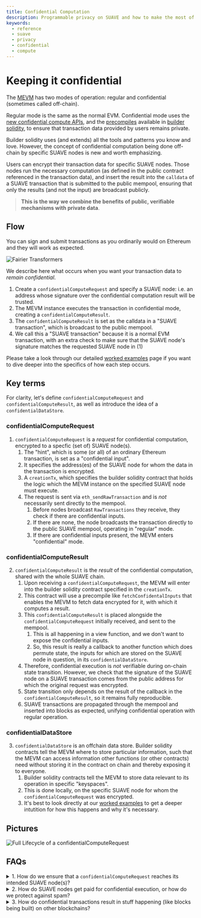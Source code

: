 ```yaml
---
title: Confidential Computation
description: Programmable privacy on SUAVE and how to make the most of it
keywords:
  - reference
  - suave
  - privacy
  - confidential
  - compute
---
```



# Keeping it confidential

The [MEVM](/reference/MEVM) has two modes of operation: regular and confidential (sometimes called off-chain). 

Regular mode is the same as the normal EVM. Confidential mode uses the [new confidential compute APIs](/reference/confidential-computation/apis), and the [precompiles](/reference/precompiles) available in [builder solidity](/reference/builder-solidity/index), to ensure that transaction data provided by users remains private.

Builder solidity uses (and extends) all the tools and patterns you know and love. However, the concept of confidential computation being done off-chain by specific SUAVE nodes is new and worth emphasizing. 

Users can encrypt their transaction data for specific SUAVE nodes. Those nodes run the necessary computation (as defined in the public contract referenced in the transaction data), and insert the result into the `calldata` of a SUAVE transaction that is submitted to the public mempool, ensuring that only the results (and not the input) are broadcast publicly. 

> **This is the way we combine the benefits of public, verifiable mechanisms with private data**.

## Flow

You can sign and submit transactions as you ordinarily would on Ethereum and they will work as expected. 

<AlignItems horizontal="center" vertical="center" sideMargin={0}>
<div>
  <img alt="Fairier Transformers" src={require('/static/img/basic_flow_mevshare.png').default} />
</div>
</AlignItems>

We describe here what occurs when you want your transaction data to _remain confidential_.

1. Create a `confidentialComputeRequest` and specify a SUAVE node: i.e. an address whose signature over the confidential computation result will be trusted. 
2. The MEVM instance executes the transaction in confidential mode, creating a `confidentialComputeResult`.
3. The `confidentialComputeResult` is set as the calldata in a "SUAVE transaction", which is broadcast to the public mempool.
4. We call this a "SUAVE transaction" because it is a normal EVM transaction, with an extra check to make sure that the SUAVE node's signature matches the requested SUAVE node in (1)

Please take a look through our detailed [worked examples](/reference/builder-solidity/worked-examples/mev-share) page if you want to dive deeper into the specifics of how each step occurs.

## Key terms

For clarity, let's define `confidentialComputeRequest` and `confidentialComputeResult`, as well as introduce the idea of a `confidentialDataStore`. 

### confidentialComputeRequest

1. `confidentialComputeRequest` is a _request_ for confidential computation, encrypted to a specfic (set of) SUAVE node(s). 
    1. The "hint", which is some (or all) of an ordinary Ethereum transaction, is set as a "confidential input".
    2. It specifies the address(es) of the SUAVE node for whom the data in the transaction is encrypted. 
    3. A `creationTx`, which specifies the builder solidity contract that holds the logic which the MEVM instance on the specified SUAVE node must execute.
    3. The request is sent via `eth_sendRawTransaction` and is _not_ necessarily sent directly to the mempool.
        1. Before nodes broadcast `RawTransactions` they receive, they check if there are confidential inputs. 
        2. If there are none, the node broadcasts the transaction directly to the public SUAVE mempool, operating in "regular" mode.
        3. If there are confidential inputs present, the MEVM enters "confidential" mode.

### confidentialComputeResult

2. `confidentialComputeResult` is the _result_ of the confidential computation, shared with the whole SUAVE chain. 
    1. Upon receiving a `confidentialComputeRequest`, the MEVM will enter into the builder solidity contract specified in the `creationTx`.
    2. This contract will use a precompile like `fetchConfidentalInputs` that enables the MEVM to fetch data encrypted for it, with which it computes a result.
    3. This `confidentialComputeResult` is placed alongside the `confidentialComputeRequest` initially received, and sent to the mempool.
        1. This is all happening in a view function, and we don't want to expose the confidential inputs. 
        2. So, this result is really a callback to another function which does permute state, the inputs for which are stored on the SUAVE node in question, in its `confidentialDataStore`.
    4. Therefore, confidential execution is _not_ verifiable during on-chain state transition. However, we check that the signature of the SUAVE node on a SUAVE transaction comes from the public address for which the original request was encrypted. 
    5. State transition only depends on the result of the callback in the `confidentialComputeResult`, so it remains fully reproducible.
    6. SUAVE transactions are propagated through the mempool and inserted into blocks as expected, unifying confidential operation with regular operation.

### confidentialDataStore

3. `confidentialDataStore` is an offchain data store. Builder solidity contracts tell the MEVM where to store particular information, such that the MEVM can access information other functions (or other contracts) need without storing it in the contract on chain and thereby exposing it to everyone.
    1. Builder solidity contracts tell the MEVM to store data relevant to its operation in specific "keyspaces". 
    2. This is done locally, on the specific SUAVE node for whom the `confidentialComputeRequest` was encrypted.
    2. It's best to look directly at our [worked examples](/reference/builder-solidity/worked-examples/mev-share#1-the-trade) to get a deeper intutition for how this happens and why it's necessary.

## Pictures

<AlignItems horizontal="center" vertical="center" sideMargin={0}>
<div>
  <img alt="Full Lifecycle of a confidentialComputeRequest" src={require('/static/img/confidentialCompute.png').default} />
</div>
</AlignItems>

## FAQs

<details>
  <summary>1. How do we ensure that a <code>confidentialComputeRequest</code> reaches its intended SUAVE node(s)?</summary>
  <div>
    <div>
      Ensuring users can send their requests directly to the specified SUAVE node is an area of active research. One way to do this is to ensure that the logic for sending encrypted messages to their intended recipient lives within SGX, so we can be sure it won't be tampered with.
    </div>
  </div>
</details>

<details>
  <summary>2. How do SUAVE nodes get paid for confidential execution, or how do we protect against spam?</summary>
  <div>
    <div>
      We require a signature for each <code>confidentialComputeRequest</code>. These requests also include a <code>creationTx</code> with a gas price, thereby limiting spam. How to price SUAVE gas correctly without leaking too much information about the nature of the request is an active area of research.
    </div>
  </div>
</details>

<details>
  <summary>3. How do confidential transactions result in stuff happening (like blocks being built) on other blockchains?</summary>
  <div>
    <div>
      What we describe above occurs on SUAVE. It is the responsibility of applications on SUAVE to broadcast blocks that have been built, or the result of various kinds of auction, back to other blockchains (like Ethereum). At first, we assume that this will happen via already-established relays. YOu can see a [worked example in volving block building here](/reference/builder-solidity/worked-examples/mev-share#3-the-build).
    </div>
  </div>
</details>
